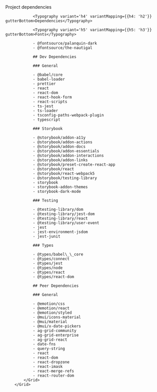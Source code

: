 


<Meta title="Project Dependencies" />

<ThemeProvider theme={MauiTheme}>
    <Container maxWidth='lg'>
        <Grid container spacing={2}>
            <Grid item xs={12}>
                <Typography variant='h3' component='h1' gutterBottom>Project dependencies</Typography>

                <Typography variant='h4' variantMapping={{h4: 'h2'}} gutterBottom>Dependencies</Typography>

                <Typography variant='h5' variantMapping={{h5: 'h3'}} gutterBottom>Fonts</Typography>

                - @fontsource/palanquin-dark
                - @fontsource/the-nautigal

                ## Dev Dependencies

                ### General

                - @babel/core
                - babel-loader
                - prettier
                - react
                - react-dom
                - react-hook-form
                - react-scripts
                - ts-jest
                - ts-loader
                - tsconfig-paths-webpack-plugin
                - typescript

                ### Storybook

                - @storybook/addon-a11y
                - @storybook/addon-actions
                - @storybook/addon-docs
                - @storybook/addon-essentials
                - @storybook/addon-interactions
                - @storybook/addon-links
                - @storybook/preset-create-react-app
                - @storybook/react
                - @storybook/react-webpack5
                - @storybook/testing-library
                - storybook
                - storybook-addon-themes
                - storybook-dark-mode

                ### Testing

                - @testing-library/dom
                - @testing-library/jest-dom
                - @testing-library/react
                - @testing-library/user-event
                - jest
                - jest-environment-jsdom
                - jest-junit

                ### Types

                - @types/babel\_\_core
                - @types/connect
                - @types/jest
                - @types/node
                - @types/react
                - @types/react-dom

                ## Peer Dependencies

                ### General

                - @emotion/css
                - @emotion/react
                - @emotion/styled
                - @mui/icons-material
                - @mui/material
                - @mui/x-date-pickers
                - ag-grid-community
                - ag-grid-enterprise
                - ag-grid-react
                - date-fns
                - query-string
                - react
                - react-dom
                - react-dropzone
                - react-imask
                - react-merge-refs
                - react-router-dom
            </Grid>
        </Grid>

  </Container>

</ThemeProvider>
